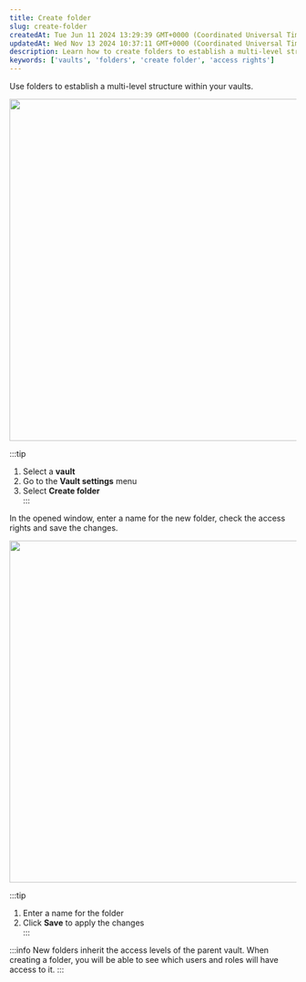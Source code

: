 ```yaml
---
title: Create folder
slug: create-folder
createdAt: Tue Jun 11 2024 13:29:39 GMT+0000 (Coordinated Universal Time)
updatedAt: Wed Nov 13 2024 10:37:11 GMT+0000 (Coordinated Universal Time)
description: Learn how to create folders to establish a multi-level structure within your vaults.
keywords: ['vaults', 'folders', 'create folder', 'access rights']
---
```


Use folders to establish a multi-level structure within your vaults.

<div style={{ textAlign: 'center' }}>
  <img
    src="/img/assets/eVojTUXk4eF8QRDGRJRr4_331-vaults-and-folders-actions-with-vaults-create-folder-1.png"
    width="600"
    style={{ display: 'block', margin: '0 auto' }}
  />
</div>

:::tip
1. Select a **vault**  
2. Go to the **Vault settings** menu  
3. Select **Create folder**  
:::

In the opened window, enter a name for the new folder, check the access rights and save the changes.

<div style={{ textAlign: 'center' }}>
  <img
    src="/img/assets/A9kUdo3ST_tqLKGtbXgsL_331-vaults-and-folders-actions-with-vaults-create-folder-2.png"
    width="600"
    style={{ display: 'block', margin: '0 auto' }}
  />
</div>

:::tip
1. Enter a name for the folder  
2. Click **Save** to apply the changes  
:::

:::info
New folders inherit the access levels of the parent vault. When creating a folder, you will be able to see which users and roles will have access to it.
:::